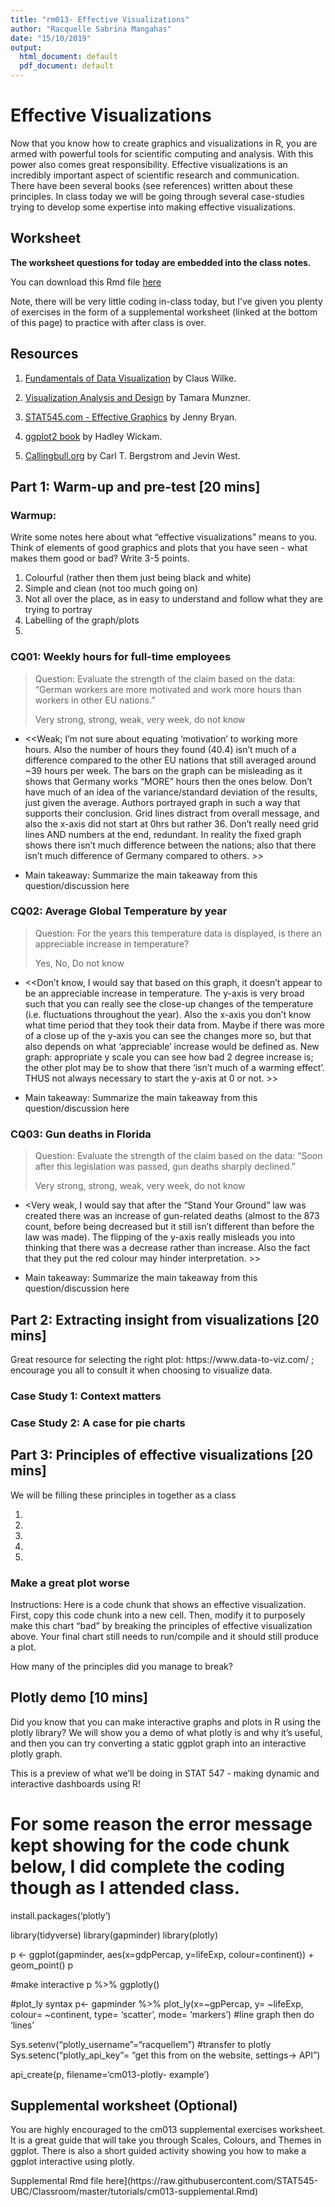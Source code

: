 ```yaml
---
title: "rm013- Effective Visualizations"
author: "Racquelle Sabrina Mangahas"
date: "15/10/2019"
output:
  html_document: default
  pdf_document: default
---
```


# Effective Visualizations

Now that you know how to create graphics and visualizations in R, you are armed with powerful tools for scientific computing and analysis. With this power also comes great responsibility. Effective visualizations is an incredibly important aspect of scientific research and communication. There have been several books (see references) written about these principles. In class today we will be going through several case-studies trying to develop some expertise into making effective visualizations. 

## Worksheet

**The worksheet questions for today are embedded into the class notes.**

You can download this Rmd file [here](https://github.com/STAT545-UBC/Classroom/blob/master/cm013.Rmd)

Note, there will be very little coding in-class today, but I've given you plenty of exercises in the form of a supplemental worksheet (linked at the bottom of this page) to practice with after class is over.

## Resources

1. [Fundamentals of Data Visualization](https://serialmentor.com/dataviz/introduction.html) by Claus Wilke.

1. [Visualization Analysis and Design](https://www-taylorfrancis-com.ezproxy.library.ubc.ca/books/9780429088902) by Tamara Munzner.

1. [STAT545.com - Effective Graphics](https://stat545.com/effective-graphs.html) by Jenny Bryan.

1. [ggplot2 book](https://ggplot2-book.org) by Hadley Wickam.

1. [Callingbull.org](https://callingbull.org/tools.html) by Carl T. Bergstrom and Jevin West.

## Part 1: Warm-up and pre-test [20 mins]

### Warmup:

Write some notes here about what "effective visualizations" means to you. Think of elements of good graphics and plots that you have seen - what makes them good or bad? Write 3-5 points.

1. Colourful (rather then them just being black and white)
1. Simple and clean (not too much going on)
1. Not all over the place, as in easy to understand and follow what they are trying to portray
1. Labelling of the graph/plots
1.

### CQ01: Weekly hours for full-time employees

> Question: Evaluate the strength of the claim based on the data: "German workers are more motivated and work more hours than workers in other EU nations."
>
> Very strong, strong, weak, very week, do not know

- <<Weak; I'm not sure about equating 'motivation' to working more hours. Also the number of hours they found (40.4) isn't much of a difference compared to the other EU nations that still averaged around ~39 hours per week. The bars on the graph can be misleading as it shows that Germany works "MORE" hours then the ones below. Don't have much of an idea of the variance/standard deviation of the results, just given the average. Authors portrayed graph in such a way that supports their conclusion. Grid lines distract from overall message, and also the x-axis did not start at 0hrs but rather 36. Don't really need grid lines AND numbers at the end, redundant. In reality the fixed graph shows there isn't much difference between the nations; also that there isn't much difference of Germany compared to others.  >>

- Main takeaway: Summarize the main takeaway from this question/discussion here

### CQ02: Average Global Temperature by year

> Question: For the years this temperature data is displayed, is there an appreciable increase in temperature?
> 
> Yes, No, Do not know

- <<Don't know, I would say that based on this graph, it doesn't appear to be an appreciable increase in temperature. The y-axis is very broad such that you can really see the close-up changes of the temperature (i.e. fluctuations throughout the year). Also the x-axis you don't know what time period that they took their data from. Maybe if there was more of a close up of the y-axis you can see the changes more so, but that also depends on what 'appreciable' increase would be defined as. New graph: appropriate y scale you can see how bad 2 degree increase is; the other plot may be to show that there 'isn't much of a warming effect'. THUS not always necessary to start the y-axis at 0 or not. >>

- Main takeaway: Summarize the main takeaway from this question/discussion here

### CQ03: Gun deaths in Florida

> Question: Evaluate the strength of the claim based on the data: “Soon after this legislation was passed, gun deaths sharply declined."
>
> Very strong, strong, weak, very week, do not know

- <Very weak, I would say that after the "Stand Your Ground" law was created there was an increase of gun-related deaths (almost to the 873 count, before being decreased but it still isn't different than before the law was made). The flipping of the y-axis really misleads you into thinking that there was a decrease rather than increase. Also the fact that they put the red colour may hinder interpretation. >>

- Main takeaway: Summarize the main takeaway from this question/discussion here

## Part 2: Extracting insight from visualizations  [20 mins]

Great resource for selecting the right plot: https://www.data-to-viz.com/ ; encourage you all to consult it when choosing to visualize data.

### Case Study 1: Context matters

### Case Study 2: A case for pie charts

## Part 3: Principles of effective visualizations [20 mins]

We will be filling these principles in together as a class

1. 
1. 
1. 
1. 
1. 

### Make a great plot worse

Instructions: Here is a code chunk that shows an effective visualization. First, copy this code chunk into a new cell. Then, modify it to purposely make this chart "bad" by breaking the principles of effective visualization above. Your final chart still needs to run/compile and it should still produce a plot. 

How many of the principles did you manage to break?

## Plotly demo [10 mins]

Did you know that you can make interactive graphs and plots in R using the plotly library? We will show you a demo of what plotly is and why it's useful, and then you can try converting a static ggplot graph into an interactive plotly graph.

This is a preview of what we'll be doing in STAT 547 - making dynamic and interactive dashboards using R!

# For some reason the error message kept showing for the code chunk below, I did complete the coding though as I attended class. 

install.packages('plotly')



library(tidyverse)
library(gapminder)
library(plotly)

p <- ggplot(gapminder, aes(x=gdpPercap, y=lifeExp, colour=continent)) +
  geom_point()
p

#make interactive
p %>% ggplotly()

#plot_ly syntax
p<- gapminder %>% 
  plot_ly(x=~gpPercap, 
          y= ~lifeExp, 
          colour= ~continent, 
          type= 'scatter', 
          mode= 'markers') #line graph then do 'lines'

Sys.setenv("plotly_username"="racquellem")  #transfer to plotly
Sys.setenc("plotly_api_key"= "get this from on the website, settings-> API")

api_create(p, filename='cm013-plotly- example')




## Supplemental worksheet (Optional)

You are highly encouraged to the cm013 supplemental exercises worksheet. It is a great guide that will take you through Scales, Colours, and Themes in ggplot. There is also a short guided activity showing you how to make a ggplot interactive using plotly.

Supplemental Rmd file here](https://raw.githubusercontent.com/STAT545-UBC/Classroom/master/tutorials/cm013-supplemental.Rmd)